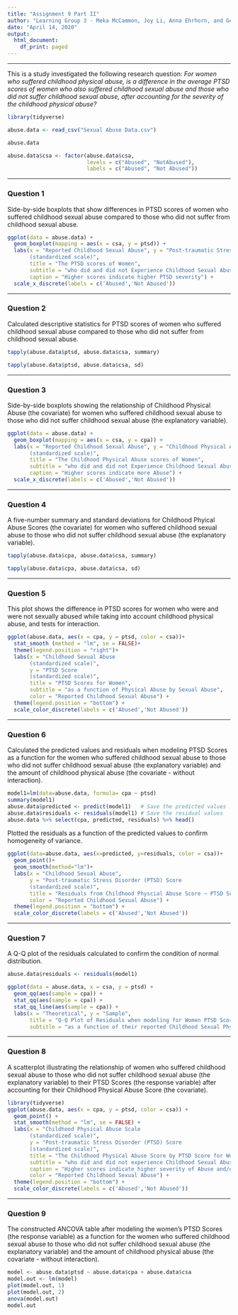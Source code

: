 ---
title: "Assignment 9 Part II"
author: "Learning Group 3 - Meka McCammon, Joy Li, Anna Ehrhorn, and Genee Glascoe"
date: "April 14, 2020"
output:
  html_document:
    df_print: paged
---

***
This is a study investigated the following research question: *For women who* 
*suffered childhood physical abuse, is a difference in the average PTSD scores* 
*of women who also suffered childhood sexual abuse and those who did not suffer* 
*childhood sexual abuse, after accounting for the severity of the childhood*
*physical abuse?*

```{r include=FALSE}

library(tidyverse)

abuse.data <- read_csv("Sexual Abuse Data.csv")

abuse.data

abuse.data$csa <- factor(abuse.data$csa,
                         levels = c("Abused", "NotAbused"),
                         labels = c("Abused", "Not Abused"))
```


***
### Question 1 

Side-by-side boxplots that show differences in PTSD scores of women 
who suffered childhood sexual abuse compared to those who did not suffer from 
childhood sexual abuse.

```{r}
ggplot(data = abuse.data) +
  geom_boxplot(mapping = aes(x = csa, y = ptsd)) +
  labs(x = "Reported Childhood Sexual Abuse", y = "Post-traumatic Stress Disorder (PTSD) Scale 
       (standardized scale)",
       title = "The PTSD scores of Women",
       subtitle = "who did and did not Experience Childhood Sexual Abuse",
       caption = "Higher scores indicate higher PTSD severity") +
  scale_x_discrete(labels = c('Abused','Not Abused'))
```


***
### Question 2

Calculated descriptive statistics for PTSD scores of women who suffered 
childhood sexual abuse compared to those who did not suffer from 
childhood sexual abuse.

```{r}
tapply(abuse.data$ptsd, abuse.data$csa, summary)
```

```{r}
tapply(abuse.data$ptsd, abuse.data$csa, sd)
```


***
### Question 3

Side-by-side boxplots showing the relationship of Childhood Physical Abuse 
(the covariate)  for women who suffered childhood sexual abuse to those who 
did not suffer childhood sexual abuse (the explanatory variable).

```{r}
ggplot(data = abuse.data) + 
  geom_boxplot(mapping = aes(x = csa, y = cpa)) +
  labs(x = "Reported Childhood Sexual Abuse", y = "Childhood Physical Abuse Scale 
       (standardized scale)",
       title = "The Childhood Physical Abuse scores of Women",
       subtitle = "who did and did not Experience Childhood Sexual Abuse",
       caption = "Higher scores indicate more Abuse") +
  scale_x_discrete(labels = c('Abused','Not Abused'))
```


***
### Question 4

A five-number summary and standard deviations for Childhood Phyical Abuse Scores
(the covariate) for women who suffered childhood sexual abuse to those who 
did not suffer childhood sexual abuse (the explanatory variable).

```{r}
tapply(abuse.data$cpa, abuse.data$csa, summary)

tapply(abuse.data$cpa, abuse.data$csa, sd)
```


***
### Question 5

This plot shows the difference in PTSD scores for women who were and were not 
sexually abused while taking into account childhood physical abuse, and tests 
for interaction.

```{r}
ggplot(abuse.data, aes(x = cpa, y = ptsd, color = csa))+
  stat_smooth (method = "lm", se = FALSE)+
  theme(legend.position = "right")+
  labs(x = "Childhood Sexual Abuse
       (standardized scale)",
       y = "PTSD Score
       (standardized scale)",
       title = "PTSD Scores for Women",
       subtitle = "as a function of Physical Abuse by Sexual Abuse",
       color = "Reported Childhood Sexual Abuse") +
  theme(legend.position = "bottom") +
  scale_color_discrete(labels = c('Abused','Not Abused'))
```

***
### Question 6

Calculated the predicted values and residuals when modeling PTSD Scores as a 
function for the women who suffered childhood sexual abuse to those who did not 
suffer childhood sexual abuse (the explanatory variable) and the amount of 
childhood physical abuse (the covariate  - without interaction).

```{r}
model1=lm(data=abuse.data, formula= cpa ~ ptsd)
summary(model1)
abuse.data$predicted <- predict(model1)   # Save the predicted values
abuse.data$residuals <- residuals(model1) # Save the residual values
abuse.data %>% select(cpa, predicted, residuals) %>% head()
```

Plotted the residuals as a function of the predicted values to confirm 
homogeneity of variance. 

```{r}
ggplot(data=abuse.data, aes(x=predicted, y=residuals, color = csa))+
  geom_point()+
  geom_smooth(method="lm")+
  labs(x = "Childhood Sexual Abuse", 
       y = "Post-traumatic Stress Disorder (PTSD) Score 
       (standardized scale)", 
       title = "Residuals from Childhood Physcial Abuse Score ~ PTSD Score model",
       color = "Reported Childhood Sexual Abuse") +
  theme(legend.position = "bottom") +
  scale_color_discrete(labels = c('Abused','Not Abused'))
```


***
### Question 7

A Q-Q plot of the residuals calculated to confirm the condition of normal 
distribution.

```{r}
abuse.data$residuals <- residuals(model1)

ggplot(data = abuse.data, x = csa, y = ptsd) +
  geom_qq(aes(sample = cpa)) +
  stat_qq(aes(sample = cpa)) +
  stat_qq_line(aes(sample = cpa)) +
  labs(x = "Theoretical", y = "Sample",
       title = "Q-Q Plot of Residuals when modeling for Women PTSD Scores",
       subtitle = "as a function of their reported Childhood Sexual Physical Abuse")
```


***
### Question 8

 A scatterplot illustrating the relationship of women who suffered childhood 
 sexual abuse to those who did not suffer childhood sexual abuse (the 
 explanatory variable) to their PTSD Scores (the response variable) after 
 accounting for their Childhood Physical Abuse Score (the covariate).

```{r}
library(tidyverse)
ggplot(abuse.data, aes(x = cpa, y = ptsd, color = csa)) +
  geom_point() +
  stat_smooth(method = "lm", se = FALSE) +
  labs(x = "Childhood Physical Abuse Scale 
       (standardized scale)",
       y = "Post-traumatic Stress Disorder (PTSD) Score 
       (standardized scale)",
       title = "The Childhood Physical Abuse Score by PTSD Score for Women ",
       subtitle = "who did and did not experience Childhood Sexual Abuse",
       caption = "Higher scores indicate higher severity of Abuse and/or PTSD",
       color = "Reported Childhood Sexual Abuse") +
  theme(legend.position = "bottom") +
  scale_color_discrete(labels = c('Abused','Not Abused'))
```


***
### Question 9 

The constructed ANCOVA table after modeling the women's PTSD Scores (the 
response variable) as a function for the women who suffered childhood 
 sexual abuse to those who did not suffer childhood sexual abuse (the 
 explanatory variable) and the amount of childhood physical abuse (the covariate
 - without interaction).

```{r}
model <- abuse.data$ptsd ~ abuse.data$cpa + abuse.data$csa
model.out <- lm(model)
plot(model.out, 1)
plot(model.out, 2)
anova(model.out)
model.out
```